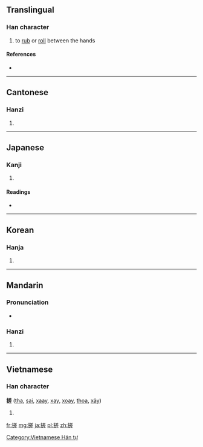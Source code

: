 ==Translingual==

===Han character===
{{Han char|rn=64|rad=手|as=10|sn=13|four=5801<sub>1</sub>|canj=手廿手一 (QTQM)}}

# to [[rub]] or [[roll]] between the hands

====References====
* {{Han ref|kx=0446.240|dkj=12476|dj=0797.080|hdz=31923.100|uh=6413|ud=25619|bh=B762|bd=46946}}

----

==Cantonese==

===Hanzi===
{{yue-hanzi|jyut=|y=[[chaai1]], [[cho1]]}}

# {{defn|lang=yue|sort=手10}}

----

==Japanese==

===Kanji===
{{ja-kanji|grade=|rs=手10}}

# {{defn|lang=ja|sort=手10}}

====Readings====
* {{ja-readings|on=[[さ]] (sa), [[さい]] (sai)|kun=[[よる]] (yoru)}}

----

==Korean==

===Hanja===
{{ko-hanja|hangeul=차|eumhun=|rv=cha|mr=ch'a|y=cha}}

# {{defn|lang=ko|sort=手10}}

----

==Mandarin==

===Pronunciation===
* {{audio|Zh-cuo.ogg|Audio}}

===Hanzi===
{{cmn-hanzi|pin=[[cuō]] ([[cuo1]]), [[zhǎo]] ([[zhao3]])|wg=[[ts'o1|ts'o<sup>1</sup>]], [[chao3|chao<sup>3</sup>]]}}

# {{defn|lang=cmn|sort=手10}}

----

==Vietnamese==

===Han character===
'''搓''' ([[tha]], [[sai]], [[xaay]], [[xay]], [[xoay]], [[thoa]], [[xây]])

# {{defn|lang=vi}}

[[Category:Vietnamese Hán tự]]

[[fr:搓]]
[[mg:搓]]
[[ja:搓]]
[[pl:搓]]
[[zh:搓]]